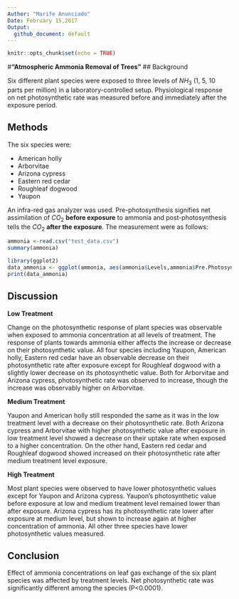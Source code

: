 ```yaml
---
Author: "Marife Anunciado"
Date: February 15,2017
Output: 
  github_document: default
---
```


```r
knitr::opts_chunk$set(echo = TRUE)
```

#**"Atmospheric Ammonia Removal of Trees"**
## Background

Six different plant species were exposed to three levels of $NH_3$ (1, 5, 10 parts per million) in a laboratory-controlled setup. Physiological response on net photosynthetic rate was measured before and immediately after the exposure period. 

## Methods

 The six species were:
 
 *  American holly
 *  Arborvitae
 *  Arizona cypress
 *  Eastern red cedar
 *  Roughleaf dogwood
 *  Yaupon
 
 An infra-red gas analyzer was used. Pre-photosynthesis signifies net assimilation of $CO_2$ **before exposure** to ammonia and post-photosynthesis tells the $CO_2$ **after the exposure**. The measurement were as follows:
```r
ammonia <-read.csv("test_data.csv")
summary(ammonia)
```

```r
library(ggplot2)
data_ammonia <- ggplot(ammonia, aes(ammonia$Levels,ammonia$Pre.Photosynthesis)) + geom_jitter(stat = "identity", color= ammonia$Levels) + facet_grid(~ ammonia$Species) + xlab("Ammonia Concentration, ppm") + ylab("Net Photosynthesis, umol") + theme_dark()
print(data_ammonia)
```

## Discussion

**Low Treatment**

Change on the photosynthetic response of plant species was observable when exposed to ammonia concentration at all levels of treatment. The response of plants towards ammonia either affects the increase or decrease on their photosynthetic value. All four species including Yaupon, American holly, Eastern red cedar have an observable decrease on their photosynthetic rate after exposure except for Roughleaf dogwood with a slightly lower decrease on its photosynthetic value. Both for Arborvitae and Arizona cypress, photosynthetic rate was observed to increase, though the increase was observably higher on Arborvitae.

**Medium Treatment**

Yaupon and American holly still responded the same as it was in the low treatment level with a decrease on their photosynthetic rate. Both Arizona cypress and Arborvitae with higher photosynthetic value after exposure in low treatment level showed a decrease on their uptake rate when exposed to a higher concentration. On the other hand, Eastern red cedar and Roughleaf dogwood showed increased on their photosynthetic rate after medium treatment level exposure. 

**High Treatment**

Most plant species were observed to have lower photosynthetic values except for Yaupon and Arizona cypress. Yaupon's photosynthetic value before exposure at low and medium treatment level remained lower than after exposure. Arizona cypress has its photosynthetic rate lower after exposure at medium level, but shown to increase again at higher concentration of ammonia. All other three species have lower photosynthetic values measured. 


## Conclusion
Effect of ammonia concentrations on leaf gas exchange of the six plant species was affected by treatment levels. Net photosynthetic rate was significantly different among the species (P<0.0001). 